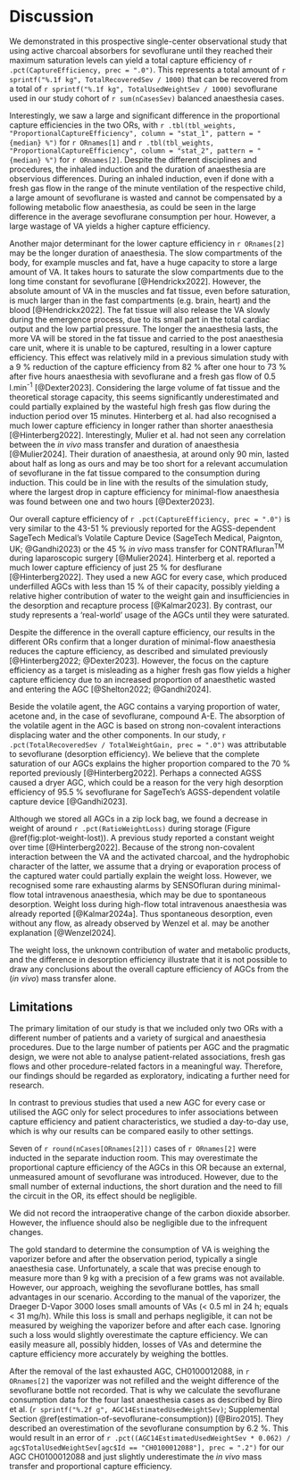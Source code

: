 # Discussion

We demonstrated in this prospective single-center observational study that using
active charcoal absorbers for sevoflurane until they reached their maximum saturation
levels can yield a total capture efficiency of `r .pct(CaptureEfficiency, prec = ".0")`.
This represents a total amount of `r sprintf("%.1f kg", TotalRecoveredSev / 1000)`
that can be recovered from a total of `r sprintf("%.1f kg", TotalUsedWeightSev / 1000)`
sevoflurane used in our study cohort of `r sum(nCasesSev)` balanced anaesthesia cases.

Interestingly, we saw a large and
significant difference in the proportional capture efficiencies
in the two ORs, with
`r .tbl(tbl_weights, "ProportionalCaptureEfficiency", column = "stat_1", pattern = "{median} %")` for `r ORnames[1]`
and
`r .tbl(tbl_weights, "ProportionalCaptureEfficiency", column = "stat_2", pattern = "{median} %")`  for `r ORnames[2]`.
Despite the different disciplines and procedures,
the inhaled induction and the duration of anaesthesia are observious differences.
During an inhaled induction, even if done with a fresh gas flow
in the range of the minute ventilation of the respective child, a large amount
of sevoflurane is wasted and cannot be compensated by a following metabolic
flow anaesthesia, as could be seen in the large difference in the average sevoflurane
consumption per hour.
However, a large wastage of VA yields a higher capture efficiency.

Another major determinant for the lower capture efficiency in `r ORnames[2]`
may be the longer duration of anaesthesia.
The slow compartments of the body, for example muscles and fat,
have a huge capacity to store a large amount of VA.
It takes hours to saturate the slow compartments
due to the long time constant for sevoflurane [@Hendrickx2022].
However, the absolute amount of VA
in the muscles and fat tissue, even before saturation, is much larger than in
the fast compartments (e.g. brain, heart) and the blood [@Hendrickx2022].
The fat tissue will also release the VA slowly during
the emergence process,
due to its small part in the total cardiac output and the low partial pressure.
The longer the anaesthesia lasts, the more VA will be stored
in the fat tissue and carried to the post anaesthesia care unit, where it is
unable to be captured, resulting in a lower capture efficiency.
This effect was relatively mild in a previous simulation study with a 9 %
reduction of the capture efficiency from 82 % after one hour to 73 % after five hours
anaesthesia with sevoflurane and a fresh gas flow of 0.5 l.min^-1^ [@Dexter2023].
Considering the large volume of fat tissue and the
theoretical storage capacity, this seems significantly underestimated and could
partially explained by the wasteful high fresh gas flow during the
induction period over 15 minutes.
Hinterberg et al. had also recognised a much lower capture efficiency
in longer rather than shorter anaesthesia [@Hinterberg2022].
Interestingly, Mulier et al. had not seen any correlation between the *in vivo*
mass transfer and duration of anaesthesia [@Mulier2024].
Their duration of anaesthesia, at around only 90 min, lasted about half as long
as ours and may be too short for a relevant accumulation
of sevoflurane in the fat tissue compared to the consumption during induction.
This could be in line with the results of
the simulation study, where the largest drop in capture efficiency for
minimal-flow anaesthesia was found between one and two hours [@Dexter2023].

Our overall capture efficiency of `r .pct(CaptureEfficiency, prec = ".0")`
is very similar to the 43-51 % previously reported for the AGSS-dependent
SageTech Medical's Volatile Capture Device
(SageTech Medical, Paignton, UK; @Gandhi2023) or the 45 % *in vivo* mass transfer
for CONTRAfluran^TM^ during laparoscopic surgery [@Mulier2024].
Hinterberg et al. reported a much lower capture efficiency of just 25 % for
desflurane [@Hinterberg2022].
They used a new AGC for every case, which produced underfilled AGCs
with less than 15 % of their capacity,
possibly yielding a relative higher contribution of water to the weight gain and
insufficiencies in the desorption and recapture process [@Kalmar2023].
By contrast, our study represents a 'real-world' usage of the AGCs until they
were saturated.

Despite the difference in the overall capture efficiency, our results
in the different ORs confirm
that a longer duration of minimal-flow anaesthesia reduces
the capture efficiency, as described and simulated previously
[@Hinterberg2022; @Dexter2023].
However, the focus on the capture efficiency as a target is misleading as a higher fresh gas
flow yields a higher capture efficiency due to an increased proportion of
anaesthetic wasted and entering the AGC [@Shelton2022; @Gandhi2024].

Beside the volatile agent, the AGC contains a varying proportion of
water, acetone and, in the case of sevoflurane, compound A-E.
The absorption of the volatile agent in the AGC is based on strong non-covalent
interactions displacing water and the other components.
In our study, `r .pct(TotalRecoveredSev / TotalWeightGain, prec = ".0")`
was attributable to sevoflurane (desorption efficiency).
We believe that the complete saturation of our AGCs explains the higher proportion
compared to the 70 % reported previously [@Hinterberg2022].
Perhaps a connected AGSS caused a dryer AGC, which could be a reason for the very high
desorption efficiency of 95.5 % sevoflurane for SageTech's AGSS-dependent volatile capture device [@Gandhi2023].

Although we stored all AGCs in a zip lock bag, we found a
decrease in weight of around `r .pct(RatioWeightLoss)`
during storage (Figure \@ref(fig:plot-weight-lost)).
A previous study reported a constant weight over time [@Hinterberg2022].
Because of the strong non-covalent interaction between the VA and
the activated charcoal, and the hydrophobic character of the latter,
we assume that a drying or evaporation process of the captured water could partially explain the weight loss.
However, we recognised some rare exhausting alarms by SENSOfluran during
minimal-flow total intravenous anaesthesia, which may be due to spontaneous desorption.
Weight loss during high-flow total intravenous anaesthesia was already reported
[@Kalmar2024a].
Thus spontaneous desorption, even without any flow, as already observed by
Wenzel et al. may be another explanation [@Wenzel2024].

The weight loss, the unknown contribution of water and metabolic products,
and the difference in desorption efficiency illustrate
that it is not possible to draw any conclusions about the overall
capture efficiency of AGCs from the (*in vivo*) mass transfer alone.

## Limitations

The primary limitation of our study is that we included only two
ORs with a different number of patients and a variety of surgical and
anaesthesia procedures.
Due to the large number of patients per AGC and the pragmatic design,
we were not able to analyse patient-related associations, fresh gas flows and
other procedure-related factors in a meaningful way.
Therefore, our findings should be regarded as exploratory,
indicating a further need for research.

In contrast to previous studies that used a new AGC for every case or
utilised the AGC only for select procedures to infer associations between capture
efficiency and patient characteristics,
we studied a day-to-day use,
which is why our results can be compared easily to other settings.

Seven of `r round(nCases[ORnames[2]])` cases of `r ORnames[2]` were inducted in the separate induction room.
This may overestimate the proportional capture efficiency
of the AGCs in this OR because an external, unmeasured amount of
sevoflurane was introduced.
However, due to the small number of external inductions, the short duration and
the need to fill the circuit in the OR, its effect should be negligible.

We did not record the intraoperative change of the carbon dioxide absorber.
However, the influence should also be negligible due to the infrequent changes.

The gold standard to determine the consumption of VA is weighing
the vaporizer before and after the observation period, typically a single
anaesthesia case.
Unfortunately, a scale that was precise enough to measure more than 9 kg with
a precision of a few grams was not available.
However, our approach, weighing the sevoflurane bottles, has small advantages
in our scenario.
According to the manual of the vaporizer, the Draeger D-Vapor 3000 loses small
amounts of VAs (< 0.5 ml in 24 h; equals < 31 mg/h).
While this loss is small and perhaps negligible,
it can not be measured by weighing the vaporizer before and after each case.
Ignoring such a loss would slightly overestimate the capture efficiency.
We can easily measure all, possibly hidden, losses of
VAs and determine the capture efficiency more accurately by weighing the bottles.

After the removal of the last exhausted AGC, CH0100012088, in `r ORnames[2]`
the vaporizer was not refilled and the weight difference of the sevoflurane bottle
not recorded.
That is why we calculate the sevoflurane consumption data for the four last
anaesthesia cases as described by Biro et al.
(`r sprintf("%.2f g", AGC14EstimatedUsedWeightSev)`; Supplemental Section \@ref(estimation-of-sevoflurane-consumption)) [@Biro2015].
They described an overestimation of the sevoflurane consumption by 6.2 %.
This would result in an error of
`r .pct((AGC14EstimatedUsedWeightSev * 0.062) / agc$TotalUsedWeightSev[agc$Id == "CH0100012088"], prec = ".2")`
for our AGC CH0100012088
and just slightly underestimate the *in vivo* mass transfer and proportional
capture efficiency.

